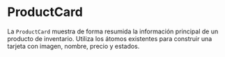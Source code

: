 
<Meta title="Molecules/ProductCard" of={ProductCard} />

# ProductCard

La `ProductCard` muestra de forma resumida la información principal de un producto de inventario. Utiliza los átomos existentes para construir una tarjeta con imagen, nombre, precio y estados.

<Canvas>
  <Story name="Ejemplo">
    <div className="w-64">
      <ProductCard productName="Camisa de Lino" price="$49.99" imageSrc="https://via.placeholder.com/300x200" />
    </div>
  </Story>
</Canvas>

<ArgsTable of={ProductCard} />
